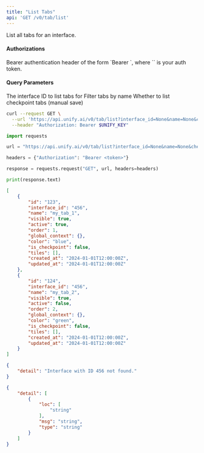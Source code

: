 ```yaml
---
title: "List Tabs"
api: 'GET /v0/tab/list'
---
```

List all tabs for an interface.

#### Authorizations

<ParamField header="Authorization" type="string" required="true">
  Bearer authentication header of the form `Bearer <token>`, where `<token>` is your auth token.
</ParamField>

#### Query Parameters

<ParamField query="interface_id" type="string" required="true">
The interface ID to list tabs for
</ParamField>

<ParamField query="name" type="string | null" >
Filter tabs by name
</ParamField>

<ParamField query="checkpoint" type="boolean"  default="false">
Whether to list checkpoint tabs (manual save)
</ParamField>

<RequestExample>

```bash cURL
curl --request GET \
  --url 'https://api.unify.ai/v0/tab/list?interface_id=None&name=None&checkpoint=None' \
  --header "Authorization: Bearer $UNIFY_KEY"
```

```python Python
import requests

url = "https://api.unify.ai/v0/tab/list?interface_id=None&name=None&checkpoint=None"

headers = {"Authorization": "Bearer <token>"}

response = requests.request("GET", url, headers=headers)

print(response.text)
```

</RequestExample>
<ResponseExample>

```json 200
[
    {
        "id": "123",
        "interface_id": "456",
        "name": "my_tab_1",
        "visible": true,
        "active": true,
        "order": 1,
        "global_context": {},
        "color": "blue",
        "is_checkpoint": false,
        "tiles": [],
        "created_at": "2024-01-01T12:00:00Z",
        "updated_at": "2024-01-01T12:00:00Z"
    },
    {
        "id": "124",
        "interface_id": "456",
        "name": "my_tab_2",
        "visible": true,
        "active": false,
        "order": 2,
        "global_context": {},
        "color": "green",
        "is_checkpoint": false,
        "tiles": [],
        "created_at": "2024-01-01T12:00:00Z",
        "updated_at": "2024-01-01T12:00:00Z"
    }
]
```

```json 404
{
    "detail": "Interface with ID 456 not found."
}
```

```json 422
{
    "detail": [
        {
            "loc": [
                "string"
            ],
            "msg": "string",
            "type": "string"
        }
    ]
}
```

</ResponseExample>
